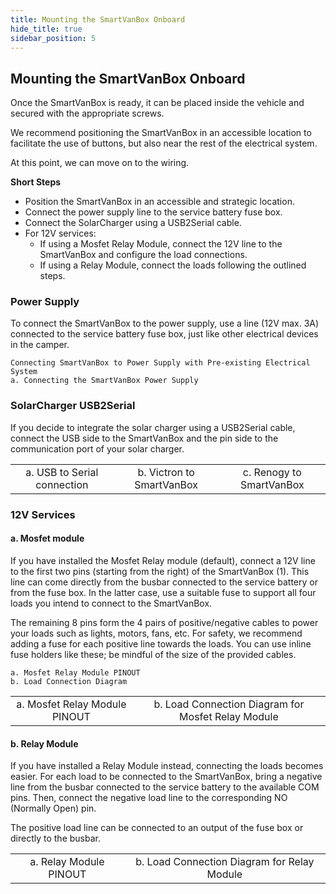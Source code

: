 ```yaml
---
title: Mounting the SmartVanBox Onboard
hide_title: true
sidebar_position: 5
---
```


<!--
 FROM   @site/src/components/templates/PageHardware
 VER    1.0.3
-->





<HardwareTitle
  name={hardware_name}
  status={hardware_status} />

## Mounting the SmartVanBox Onboard

Once the SmartVanBox is ready, it can be placed inside the vehicle and secured
with the appropriate screws.

We recommend positioning the SmartVanBox in an accessible location to facilitate
the use of buttons, but also near the rest of the electrical system.

At this point, we can move on to the wiring.

**Short Steps**

- Position the SmartVanBox in an accessible and strategic location.
- Connect the power supply line to the service battery fuse box.
- Connect the SolarCharger using a USB2Serial cable.
- For 12V services:
  - If using a Mosfet Relay Module, connect the 12V line to the SmartVanBox and configure the load connections.
  - If using a Relay Module, connect the loads following the outlined steps.


### Power Supply

To connect the SmartVanBox to the power supply, use a line (12V max. 3A)
connected to the service battery fuse box, just like other electrical devices in
the camper.

<ImageClickable
  src="/img/hardware/svbox_10/guides/mount_smartvanbox/svbox_powerin_connection.png"
  alt=""
  width="50%"/>

    Connecting SmartVanBox to Power Supply with Pre-existing Electrical System
    a. Connecting the SmartVanBox Power Supply


### SolarCharger USB2Serial

If you decide to integrate the solar charger using a USB2Serial cable, connect
the USB side to the SmartVanBox and the pin side to the communication port of
your solar charger.

<table border="0"
  style={{
  padding: "8px",
  maxWidth: "80%",
  margin: "auto",
  display: "block"
  }}>
  <tr align="center">
    <td>
      <ImageClickable
        src="/img/hardware/svbox_10/guides/mount_smartvanbox/.jpg"
        alt=""
        width="100%"/>
      a. USB to Serial connection
    </td>
    <td>
      <ImageClickable
        src="/img/hardware/svbox_10/guides/mount_smartvanbox/svbox_victron.png"
        alt=""
        width="100%"/>
      b. Victron to SmartVanBox
    </td>
    <td>
      <ImageClickable
        src="/img/hardware/svbox_10/guides/mount_smartvanbox/svbox_renogy.png"
        alt=""
        width="100%"/>
      c. Renogy to SmartVanBox
    </td>
  </tr>
</table>

### 12V Services

#### a. Mosfet module

If you have installed the Mosfet Relay module (default), connect a 12V line to
the first two pins (starting from the right) of the SmartVanBox (1). This line
can come directly from the busbar connected to the service battery or from the
fuse box. In the latter case, use a suitable fuse to support all four loads you
intend to connect to the SmartVanBox.

The remaining 8 pins form the 4 pairs of positive/negative cables to power your
loads such as lights, motors, fans, etc. For safety, we recommend adding a fuse
for each positive line towards the loads. You can use inline fuse holders like
these; be mindful of the size of the provided cables.

    a. Mosfet Relay Module PINOUT
    b. Load Connection Diagram

<table border="0"
  style={{
  padding: "8px",
  maxWidth: "80%",
  margin: "auto",
  display: "block"
  }}>
  <tr align="center">
    <td>
      <ImageClickable
        src="/img/hardware/svbox_10/guides/mount_smartvanbox/relays_mosfet.jpg"
        alt=""
        width="100%"/>
      a. Mosfet Relay Module PINOUT
    </td>
    <td>
      <ImageClickable
        src="/img/hardware/svbox_10/guides/mount_smartvanbox/svbox_mosfet_wiring.png"
        alt=""
        width="100%"/>
      b. Load Connection Diagram for Mosfet Relay Module
    </td>
  </tr>
</table>

#### b. Relay Module

If you have installed a Relay Module instead, connecting the loads becomes
easier. For each load to be connected to the SmartVanBox, bring a negative line
from the busbar connected to the service battery to the available COM pins.
Then, connect the negative load line to the corresponding NO (Normally Open) pin.

The positive load line can be connected to an output of the fuse box or directly
to the busbar.

<table border="0"
  style={{
  padding: "8px",
  maxWidth: "80%",
  margin: "auto",
  display: "block"
  }}>
  <tr align="center">
    <td>
      <ImageClickable
        src="/img/hardware/svbox_10/guides/mount_smartvanbox/relays_relays.jpg"
        alt=""
        width="100%"/>
      a. Relay Module PINOUT
    </td>
    <td>
      <ImageClickable
        src="/img/hardware/svbox_10/guides/mount_smartvanbox/svbox_relays_wiring.png"
        alt=""
        width="100%"/>
      b. Load Connection Diagram for Relay Module
    </td>
  </tr>
</table>